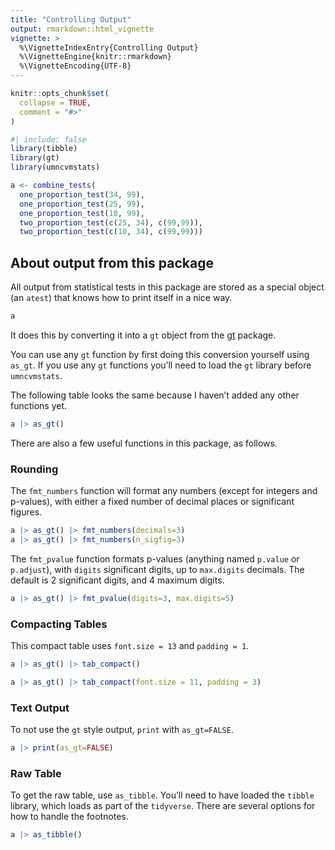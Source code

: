 ```yaml
---
title: "Controlling Output"
output: rmarkdown::html_vignette
vignette: >
  %\VignetteIndexEntry{Controlling Output}
  %\VignetteEngine{knitr::rmarkdown}
  %\VignetteEncoding{UTF-8}
---
```


```r
knitr::opts_chunk$set(
  collapse = TRUE,
  comment = "#>"
)
```

```r
#| include: false
library(tibble)
library(gt)
library(umncvmstats)
```

```r
a <- combine_tests(
  one_proportion_test(34, 99),
  one_proportion_test(25, 99),
  one_proportion_test(10, 99),
  two_proportion_test(c(25, 34), c(99,99)),
  two_proportion_test(c(10, 34), c(99,99)))
```

## About output from this package

All output from statistical tests in this package are stored as a special object (an `atest`) that knows how to print itself in a nice way.

```r
a
```

It does this by converting it into a `gt` object from the [gt](https://gt.rstudio.com/) package.

You can use any `gt` function by first doing this conversion yourself using `as_gt`. If you use any `gt` functions you'll need to load the `gt` library before `umncvmstats`.

The following table looks the same because I haven't added any other functions yet.

```r
a |> as_gt()
```

There are also a few useful functions in this package, as follows.

### Rounding

The `fmt_numbers` function will format any numbers (except for integers and p-values), with either a fixed number of decimal places or significant figures.

```r
a |> as_gt() |> fmt_numbers(decimals=3)
a |> as_gt() |> fmt_numbers(n_sigfig=3)
```

The `fmt_pvalue` function formats p-values (anything named `p.value` or `p.adjust`), with `digits` significant digits, up to `max.digits` decimals. The default is 2 significant digits, and 4 maximum digits.
```r
a |> as_gt() |> fmt_pvalue(digits=3, max.digits=5)
```

### Compacting Tables

This compact table uses `font.size = 13` and `padding = 1`.
```r
a |> as_gt() |> tab_compact()
```

```r
a |> as_gt() |> tab_compact(font.size = 11, padding = 3)
```

### Text Output

To not use the `gt` style output, `print` with `as_gt=FALSE`.

```r
a |> print(as_gt=FALSE)
```

### Raw Table

To get the raw table, use `as_tibble`. You'll need to have loaded the `tibble` library, which loads as part of the `tidyverse`. There are several options for how to handle the footnotes.

```r
a |> as_tibble()
```
